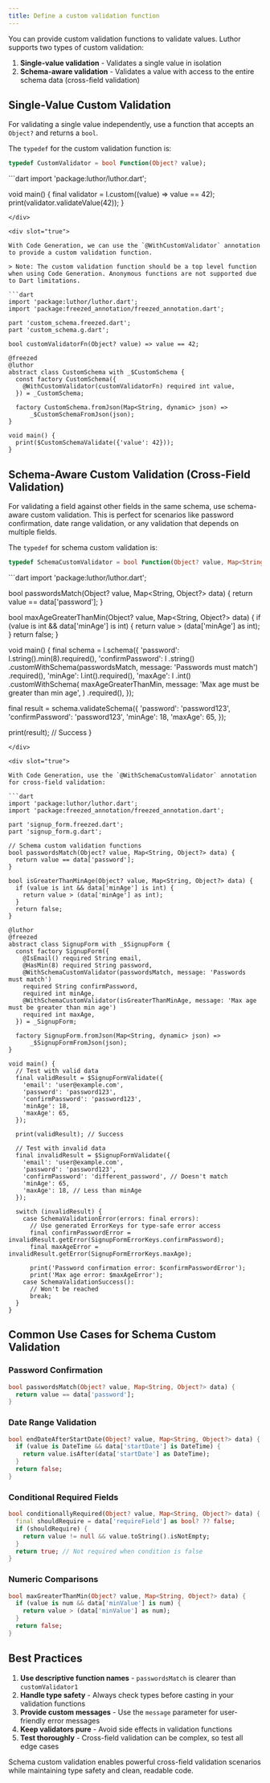 ```yaml
---
title: Define a custom validation function
---
```



You can provide custom validation functions to validate values. Luthor supports two types of custom validation:

1. **Single-value validation** - Validates a single value in isolation
2. **Schema-aware validation** - Validates a value with access to the entire schema data (cross-field validation)

## Single-Value Custom Validation

For validating a single value independently, use a function that accepts an `Object?` and returns a `bool`.

The `typedef` for the custom validation function is:

```dart
typedef CustomValidator = bool Function(Object? value);
```

<CodeGenContentSwitcher>
<div slot="false">
```dart
import 'package:luthor/luthor.dart';

void main() {
  final validator = l.custom((value) => value == 42);
  print(validator.validateValue(42));
}
```
</div>

<div slot="true">

With Code Generation, we can use the `@WithCustomValidator` annotation to provide a custom validation function.

> Note: The custom validation function should be a top level function when using Code Generation. Anonymous functions are not supported due to Dart limitations.

```dart
import 'package:luthor/luthor.dart';
import 'package:freezed_annotation/freezed_annotation.dart';

part 'custom_schema.freezed.dart';
part 'custom_schema.g.dart';

bool customValidatorFn(Object? value) => value == 42;

@freezed
@luthor
abstract class CustomSchema with _$CustomSchema {
  const factory CustomSchema({
    @WithCustomValidator(customValidatorFn) required int value,
  }) = _CustomSchema;

  factory CustomSchema.fromJson(Map<String, dynamic> json) =>
      _$CustomSchemaFromJson(json);
}

void main() {
  print($CustomSchemaValidate({'value': 42}));
}
```
</div>
</CodeGenContentSwitcher>

## Schema-Aware Custom Validation (Cross-Field Validation)

For validating a field against other fields in the same schema, use schema-aware custom validation. This is perfect for scenarios like password confirmation, date range validation, or any validation that depends on multiple fields.

The `typedef` for schema custom validation is:

```dart
typedef SchemaCustomValidator = bool Function(Object? value, Map<String, Object?> data);
```

<CodeGenContentSwitcher>
<div slot="false">
```dart
import 'package:luthor/luthor.dart';

bool passwordsMatch(Object? value, Map<String, Object?> data) {
  return value == data['password'];
}

bool maxAgeGreaterThanMin(Object? value, Map<String, Object?> data) {
  if (value is int && data['minAge'] is int) {
    return value > (data['minAge'] as int);
  }
  return false;
}

void main() {
  final schema = l.schema({
    'password': l.string().min(8).required(),
    'confirmPassword': l
        .string()
        .customWithSchema(passwordsMatch, message: 'Passwords must match')
        .required(),
    'minAge': l.int().required(),
    'maxAge': l
        .int()
        .customWithSchema(
          maxAgeGreaterThanMin,
          message: 'Max age must be greater than min age',
        )
        .required(),
  });

  final result = schema.validateSchema({
    'password': 'password123',
    'confirmPassword': 'password123',
    'minAge': 18,
    'maxAge': 65,
  });

  print(result); // Success
}
```
</div>

<div slot="true">

With Code Generation, use the `@WithSchemaCustomValidator` annotation for cross-field validation:

```dart
import 'package:luthor/luthor.dart';
import 'package:freezed_annotation/freezed_annotation.dart';

part 'signup_form.freezed.dart';
part 'signup_form.g.dart';

// Schema custom validation functions
bool passwordsMatch(Object? value, Map<String, Object?> data) {
  return value == data['password'];
}

bool isGreaterThanMinAge(Object? value, Map<String, Object?> data) {
  if (value is int && data['minAge'] is int) {
    return value > (data['minAge'] as int);
  }
  return false;
}

@luthor
@freezed
abstract class SignupForm with _$SignupForm {
  const factory SignupForm({
    @IsEmail() required String email,
    @HasMin(8) required String password,
    @WithSchemaCustomValidator(passwordsMatch, message: 'Passwords must match')
    required String confirmPassword,
    required int minAge,
    @WithSchemaCustomValidator(isGreaterThanMinAge, message: 'Max age must be greater than min age')
    required int maxAge,
  }) = _SignupForm;

  factory SignupForm.fromJson(Map<String, dynamic> json) =>
      _$SignupFormFromJson(json);
}

void main() {
  // Test with valid data
  final validResult = $SignupFormValidate({
    'email': 'user@example.com',
    'password': 'password123',
    'confirmPassword': 'password123',
    'minAge': 18,
    'maxAge': 65,
  });

  print(validResult); // Success

  // Test with invalid data
  final invalidResult = $SignupFormValidate({
    'email': 'user@example.com',
    'password': 'password123',
    'confirmPassword': 'different_password', // Doesn't match
    'minAge': 65,
    'maxAge': 18, // Less than minAge
  });

  switch (invalidResult) {
    case SchemaValidationError(errors: final errors):
      // Use generated ErrorKeys for type-safe error access
      final confirmPasswordError = invalidResult.getError(SignupFormErrorKeys.confirmPassword);
      final maxAgeError = invalidResult.getError(SignupFormErrorKeys.maxAge);
      
      print('Password confirmation error: $confirmPasswordError');
      print('Max age error: $maxAgeError');
    case SchemaValidationSuccess():
      // Won't be reached
      break;
  }
}
```
</div>
</CodeGenContentSwitcher>

## Common Use Cases for Schema Custom Validation

### Password Confirmation
```dart
bool passwordsMatch(Object? value, Map<String, Object?> data) {
  return value == data['password'];
}
```

### Date Range Validation
```dart
bool endDateAfterStartDate(Object? value, Map<String, Object?> data) {
  if (value is DateTime && data['startDate'] is DateTime) {
    return value.isAfter(data['startDate'] as DateTime);
  }
  return false;
}
```

### Conditional Required Fields
```dart
bool conditionallyRequired(Object? value, Map<String, Object?> data) {
  final shouldRequire = data['requireField'] as bool? ?? false;
  if (shouldRequire) {
    return value != null && value.toString().isNotEmpty;
  }
  return true; // Not required when condition is false
}
```

### Numeric Comparisons
```dart
bool maxGreaterThanMin(Object? value, Map<String, Object?> data) {
  if (value is num && data['minValue'] is num) {
    return value > (data['minValue'] as num);
  }
  return false;
}
```

## Best Practices

1. **Use descriptive function names** - `passwordsMatch` is clearer than `customValidator1`
2. **Handle type safety** - Always check types before casting in your validation functions
3. **Provide custom messages** - Use the `message` parameter for user-friendly error messages
4. **Keep validators pure** - Avoid side effects in validation functions
5. **Test thoroughly** - Cross-field validation can be complex, so test all edge cases

Schema custom validation enables powerful cross-field validation scenarios while maintaining type safety and clean, readable code.